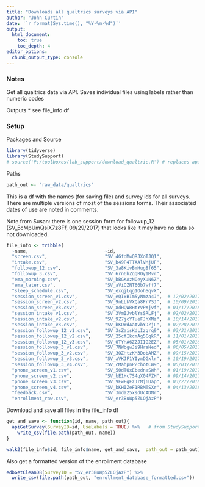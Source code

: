 ```yaml
---
title: "Downloads all qualtrics surveys via API"
author: "John Curtin"
date: '`r format(Sys.time(), "%Y-%m-%d")`'
output: 
  html_document:
    toc: true 
    toc_depth: 4
editor_options: 
  chunk_output_type: console
---
```


### Notes
Get all qualtrics data via API.  Saves individual files using labels rather than
numeric codes


Outputs
* see file_info df

### Setup
Packages and Source
```r
library(tidyverse)
library(StudySupport)
# source('P:/toolboxes/lab_support/download_qualtric.R') # replaces apiGetSurvey, but I left commented since you needed StudySupport anyhow
```

Paths 
```r
path_out <- "raw_data/qualtrics"
```


This is a df with the names (for saving file) and survey ids for all surveys.
There are multiple versions of most of the sessions forms.  Their associated dates 
of use are noted in comments.

Note from Susan: there is one session form for followup_12 (SV_5cMpUmQsiX7z8Ff, 09/29/2017) that looks like it may 
have no data so not downloaded. 

```r
file_info <- tribble(
  ~name,                            ~id,
  "screen.csv",                     "SV_4GfoMwQRJXoTJQ1",
  "intake.csv",                     "SV_b49P4TTAAlVMjUF",
  "followup_12.csv",                "SV_3a8KivBmHug8f65",
  "followup_3.csv",                 "SV_6rn6hZggROy1Mvr",
  "ema_morning.csv",                "SV_bBGKAzNQeyXuN6Z",
  "ema_later.csv",                  "SV_aViOZNT66b7wff7",
  "sleep_schedule.csv",             "SV_exqjLqg1OohSqvX",
  "session_screen_v1.csv",          "SV_eQIxBIm5yNmza4J",  # 12/02/2017-10/04/2017
  "session_screen_v2.csv",          "SV_9nLLkVXQa8Fr7SJ",  # 10/09/2017-11/22/2017
  "session_screen_v3.csv",          "SV_8dHQWRHtYVPXjvf",  # 01/17/2018-09/19/2018
  "session_intake_v1.csv",          "SV_3VmIJvblYsSRLFj",  # 02/02/2017-10/04/2017
  "session_intake_v2.csv",          "SV_9Z7jcYTueFJhXNz",  # 10/14/2017-03/01/2018
  "session_intake_v3.csv",          "SV_bKOWdAaAvbYDZjL",  # 02/28/2018-09/25/2019  
  "session_followup_12_v1.csv",     "SV_3sZaisKdLIzqrg9",  # 03/31/2017-10/02/2017  
  "session_followup_12_v2.csv",     "SV_25cfIkcmAg5CqkR",  # 11/01/2017-05/01/2018
  "session_followup_12_v3.csv",     "SV_0TYHA6ZZJIIG2EZ",  # 05/01/2018-11/07/2019
  "session_followup_3_v1.csv",      "SV_7NWbgwJi9HraNed",  # 06/05/2017              
  "session_followup_3_v2.csv",      "SV_3OZHtzKM3DobAMZ",  # 09/15/2017-10/04/2017
  "session_followup_3_v3.csv",      "SV_aVKJF1YIymDGxlr",  # 10/19/2017-03/27/2018
  "session_followup_3_v4.csv",      "SV_cMahpnPZchotCW9",  # 05/03/2018-12/05/2019
  "phone_screen_v1.csv",            "SV_50dTQxEbednaSWh",  # 01/19/2017-08/03/2017
  "phone_screen_v2.csv",            "SV_bE1Hc7S4qX04FZH",  # 09/14/2017-04/30/2018
  "phone_screen_v3.csv",            "SV_9EwFgEzJrMj6Uap",  # 03/27/2018-06/07/2018
  "phone_screen_v4.csv",            "SV_bKHIZeF1RBMTSXr",  # 04/13/2018-09/10/2019
  "feedback.csv",                   "SV_3mda25xsdUcADNr",
  "enrollment_raw.csv",             "SV_er3BuWp5ZLOjAzP")
```


Download and save all files in the file_info df
```r
get_and_save <- function(id, name, path_out){
  apiGetSurvey(SurveyID=id, UseLabels = TRUE) %>%   # from StudySupport
    write_csv(file.path(path_out, name))
}

walk2(file_info$id, file_info$name, get_and_save,  path_out = path_out)
```

Also get a formatted version of the enrollment database
```r
edbGetCleanDB(SurveyID = "SV_er3BuWp5ZLOjAzP") %>% 
  write_csv(file.path(path_out, "enrollment_database_formatted.csv"))
```